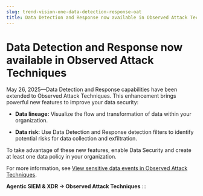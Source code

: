 ```yaml
---
slug: trend-vision-one-data-detection-response-oat
title: Data Detection and Response now available in Observed Attack Techniques
---
```

# Data Detection and Response now available in Observed Attack Techniques

May 26, 2025—Data Detection and Response capabilities have been extended to Observed Attack Techniques. This enhancement brings powerful new features to improve your data security:

- **Data lineage:** Visualize the flow and transformation of data within your organization.

- **Data risk:** Use Data Detection and Response detection filters to identify potential risks for data collection and exfiltration.

To take advantage of these new features, enable Data Security and create at least one data policy in your organization.

For more information, see [View sensitive data events in Observed Attack Techniques](https://docs.trendmicro.com/en-us/documentation/article/trend-vision-one-__sensitive-data-events-oat-2).

**Agentic SIEM & XDR → Observed Attack Techniques**
:::
